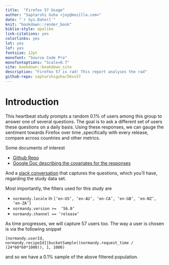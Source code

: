 ```yaml
--- 
title:  "Firefox 57 Usage"
author: "Saptarshi Guha <joy@mozilla.com>"
date: "`r Sys.Date()`"
knit: "bookdown::render_book"
biblio-style: apalike
link-citations: yes
colorlinks: yes
lot: yes
lof: yes
fontsize: 12pt
monofont: "Source Code Pro"
monofontoptions: "Scale=0.7"
site: bookdown::bookdown_site
description: "Firefox 57 is rad! This report analyses the rad"
github-repo: saptarshiguha/56vs57
---
```


# Introduction {#intro}

This heartbeat study prompts a random 0.1% of users among this group to answer
one of several questions. The goal is to ask a different set of users these
questions on a daily basis. Using these responses, we can gauge the sentiment
towards Firefox over time ,specifically with every release, compare across
countries and other metrics.

Some documents of interest

- [Github Repo](https://github.com/gregglind/57-perception-shield-study/blob/master/TELEMETRY.md)
- [Google Doc describing the covariates for the responses](https://docs.google.com/document/d/1iDH4-_mv4Pr6e_0Wja6fEca08KVfddT-6nBmXuUt9BM/edit)

And a [slack conversation](https://mozilla.slack.com/messages/G7SPQT3EF) that
captures the questions, which you'll have, regarding the study data set.

Most importantly, the filters used for this study are

- `normandy.locale` in `[‘en-US’, ‘en-AU’, ‘en-CA’, ‘en-GB’, ‘en-NZ’, ‘en-ZA’]`
- `normandy.version >=  ‘56.0’`
- `normandy.channel == ‘release’`

As time progresses, we will capture 57 users too. The way a user is chosen is
via the following snippet

```
[normandy.userId, normandy.recipeId]|bucketSample((normandy.request_time / (24*60*60*1000)), 1, 1000)
```

and so we have a 0.1% sample of the above filtered population.

